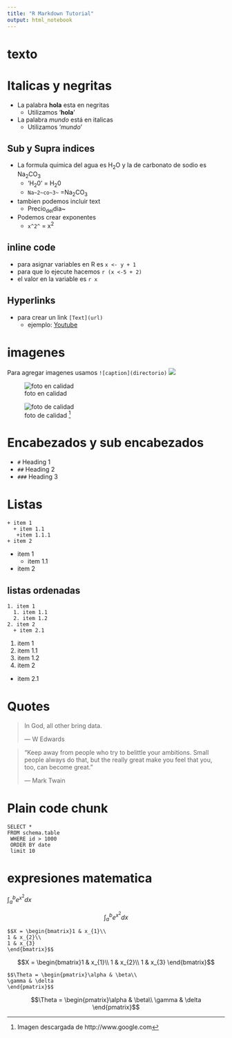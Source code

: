 ---
title: "R Markdown Tutorial"
output: html_notebook
---
# texto
# Italicas y negritas

* La palabra **hola** esta en negritas
   * Utilizamos '**hola**'

* La palabra *mundo* está en italicas
   * Utilizamos '*mundo*'
   
## Sub y Supra indices

* La formula quimica del agua es H~2~O y la de carbonato de sodio es Na~2~CO~3~
  * 'H~2~0' = H~2~0
  * `Na~2~co~3~` =Na~2~CO~3~
  
* tambien podemos incluir text
  * Precio~del~dia~
* Podemos crear exponentes
  * `x^2^` = x^2^
  
## inline code
* para asignar variables en R es `x <- y + 1 `
* para que lo ejecute hacemos `r (x <-5 + 2)`
* el valor en la variable es `r x` 
  
  
## Hyperlinks 

* para crear un link `[Text](url)`
  * ejemplo: [Youtube](http://www.youtube.com)
  
# imagenes

Para agregar imagenes usamos `![caption](directorio)`
![](test.jpg)

![foto en calidad](test.jpg)

![foto de calidad ^[Imagen descargada de http://www.google.com]](test.jpg)



# Encabezados y sub encabezados

* `#` Heading 1
* `##` Heading 2
* `###` Heading 3


# Listas
```
+ item 1
  + item 1.1
   +item 1.1.1
+ item 2
```

+ item 1
  + item 1.1
   
+ item 2

## listas ordenadas 

``` 
1. item 1
  1. item 1.1
  2. item 1.2
2. item 2
  + item 2.1
```

1. item 1
  1. item 1.1
  2. item 1.2
2. item 2
  + item 2.1
  
# Quotes
> In God, all other bring data.
>
> --- W Edwards

>“Keep away from people who try to belittle your ambitions. Small people always do that, but the really great make you feel that you, too, can become great.”
>
> --- Mark Twain



# Plain code chunk

```
SELECT *
FROM schema.table
 WHERE id > 1000 
 ORDER BY date
 limit 10
```


# expresiones matematica

$\int_a^b e^{x^2}dx$

$$\int_a^b e^{x^2}dx$$


```
$$X = \begin{bmatrix}1 & x_{1}\\
1 & x_{2}\\
1 & x_{3}
\end{bmatrix}$$
```
$$X = \begin{bmatrix}1 & x_{1}\\
1 & x_{2}\\
1 & x_{3}
\end{bmatrix}$$

```
$$\Theta = \begin{pmatrix}\alpha & \beta\\
\gamma & \delta
\end{pmatrix}$$
```

$$\Theta = \begin{pmatrix}\alpha & \beta\\
\gamma & \delta
\end{pmatrix}$$


